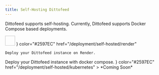 ```yaml
---
title: Self-Hosting Dittofeed
---
```


Dittofeed supports self-hosting. Currently, Dittofeed supports Docker Compose based deployments.

<CardGroup cols={2}>
  <Card
    title="Self-Host with Render"
    icon={
      <svg version="1.1" id="Layer_1" xmlns="http://www.w3.org/2000/svg" xmlnsXlink="http://www.w3.org/1999/xlink" x="0px" y="0px" width="32px" height="32px" viewBox="0 0 32 32">
        <image id="image0" width="32" height="32" x="0" y="0" href="data:image/png;base64,iVBORw0KGgoAAAANSUhEUgAAACAAAAAgCAMAAABEpIrGAAAABGdBTUEAALGPC/xhBQAAACBjSFJN
      AAB6JgAAgIQAAPoAAACA6AAAdTAAAOpgAAA6mAAAF3CculE8AAAAM1BMVEUAAABG47dG47dG47dG
      47dG47dG47dG47dG47dG47dG47dG47dG47dG47dG47dG47f////jtpBGAAAAD3RSTlMAQBBQz6+/
      cI/f7zCAYCDH0hMEAAAAAWJLR0QQlbINLAAAAAd0SU1FB+cJBgY4EZZMXIwAAAB3SURBVDjL3ZLJ
      DoAgDERb3KXS//9bC24ophG5GN9hEmBIXwIA3wIXwEgYCBFR1bwCKIEQYsc0zGqhZb3Q+YNecRiY
      R6voW7lP1814xCQLoxXIq2UXYsnbQsy7Ef+TRKLkrUD2HDyFtn90BKYORYUg6U7h8iSLmAGXIAxP
      A/C5YAAAACV0RVh0ZGF0ZTpjcmVhdGUAMjAyMy0wOS0wNlQwNjo1NjoxNyswMDowMG2XAkMAAAAl
      dEVYdGRhdGU6bW9kaWZ5ADIwMjMtMDktMDZUMDY6NTY6MTcrMDA6MDAcyrr/AAAAKHRFWHRkYXRl
      OnRpbWVzdGFtcAAyMDIzLTA5LTA2VDA2OjU2OjE3KzAwOjAwS9+bIAAAAABJRU5ErkJggg==" />
      </svg>
    }
    color="#2597EC"
    href="/deployment/self-hosted/render"

>
    Deploy your Dittofeed instance on Render.
  </Card>
  <Card
    title="Self-Host with Docker Compose"
    icon="docker"
    color="#2597EC"
    href="/deployment/self-hosted/docker-compose"
  >
    Deploy your Dittofeed instance with docker compose.
  </Card>
  <Card
    title="Self-Host with Kubernetes"
    icon={
      <svg
        xmlns="http://www.w3.org/2000/svg"
        viewBox="0 0 122.88 118.78"
        style={{
          enableBackground: "new 0 0 122.88 118.78",
        }}
        xmlSpace="preserve"
      >
        <path
          d="M112.13 26.42c-.7-2.25-2.39-4.08-4.5-5.2L64.78.7C63.65.14 62.39 0 61.26 0s-2.39 0-3.51.28L14.89 20.94c-2.11.98-3.65 2.81-4.22 5.2L.14 72.37c-.42 2.39.14 4.78 1.55 6.75l29.65 36.67c1.69 1.69 4.08 2.81 6.46 2.95h47.21c2.53.28 4.92-.84 6.46-2.95l29.65-36.67c1.41-1.97 1.97-4.36 1.69-6.75l-10.68-45.95z"
          style={{
            fill: "#326de6",
          }}
        />
        <path
          d="M105.59 69.45c-.14 0-.28 0-.28-.14s-.28-.14-.56-.14c-.56-.14-1.12-.14-1.69-.14-.28 0-.56 0-.84-.14h-.14a28.52 28.52 0 0 1-4.78-.84c-.42-.14-.84-.56-.98-.98.14 0 0 0 0 0l-1.12-.28c.56-4.08.28-8.29-.56-12.37-.98-4.08-2.67-8.01-4.92-11.52l.84-.84v-.14c0-.42.14-.98.42-1.26 1.26-1.12 2.53-1.97 3.93-2.81l.84-.42c.56-.28.98-.56 1.55-.84.14-.14.28-.14.42-.28s0-.14 0-.28c1.26-.98 1.55-2.67.56-3.93-.42-.56-1.26-.98-1.97-.98-.7 0-1.41.28-1.97.7l-.14.14c-.14.14-.28.28-.42.28-.42.42-.84.84-1.12 1.26-.14.28-.42.42-.56.56a18.52 18.52 0 0 1-3.51 3.09c-.28.14-.56.28-.84.28-.14 0-.42 0-.56-.14h-.14l-1.12.7c-1.12-1.12-2.39-2.25-3.51-3.37-5.2-4.08-11.66-6.6-18.27-7.31l-.14-1.12v.14c-.42-.28-.56-.7-.7-1.12 0-1.55 0-3.09.28-4.78v-.14c0-.28.14-.56.14-.84.14-.56.14-1.12.28-1.69v-.86c.14-1.41-.98-2.81-2.39-2.95-.84-.14-1.69.28-2.39.98-.56.56-.84 1.26-.84 1.97v.7c0 .56.14 1.12.28 1.69.14.28.14.56.14.84v.14c.28 1.55.28 3.09.28 4.78-.14.42-.28.84-.7 1.12v.28l-.14 1.12c-1.55.14-3.09.42-4.78.7-6.6 1.41-12.65 4.92-17.28 9.84l-.84-.56h-.14c-.14 0-.28.14-.56.14s-.56-.14-.84-.28c-1.26-.98-2.53-2.11-3.51-3.23-.14-.28-.42-.42-.56-.56-.42-.42-.7-.84-1.12-1.26-.14-.14-.28-.14-.42-.28l-.14-.14c-.56-.42-1.26-.7-1.97-.7-.84 0-1.55.28-1.97.98-.84 1.26-.56 2.95.56 3.93.14 0 .14.14.14.14s.28.28.42.28c.42.28.98.56 1.55.84l.84.42c1.41.84 2.81 1.69 3.93 2.81.28.28.56.84.42 1.26v-.14l.84.84c-.14.28-.28.42-.42.7-4.36 6.89-6.18 15.04-4.92 23.05l-1.12.28c0 .14-.14.14-.14.14-.14.42-.56.7-.98.98-1.55.42-3.09.7-4.78.84-.28 0-.56 0-.84.14-.56 0-1.12.14-1.69.14-.14 0-.28.14-.56.14-.14 0-.14 0-.28.14-1.55.28-2.53 1.69-2.25 3.23.28 1.26 1.55 2.11 2.81 1.97.28 0 .42 0 .7-.14.14 0 .14 0 .14-.14s.42 0 .56 0c.56-.14 1.12-.42 1.55-.56.28-.14.56-.28.84-.28h.14c1.55-.56 2.95-.98 4.64-1.26h.14c.42 0 .84.14 1.12.42.14 0 .14.14.14.14l1.26-.14c2.11 6.46 6.04 12.23 11.52 16.44 1.26.98 2.39 1.83 3.79 2.53l-.7.98c0 .14.14.14.14.14.28.42.28.98.14 1.41-.56 1.41-1.41 2.81-2.25 4.08v.14c-.14.28-.28.42-.56.7-.28.28-.56.84-.98 1.41-.14.14-.14.28-.28.42 0 0 0 .14-.14.14-.7 1.41-.14 3.09 1.12 3.79.28.14.7.28.98.28 1.12 0 2.11-.7 2.67-1.69 0 0 0-.14.14-.14 0-.14.14-.28.28-.42.14-.56.42-.98.56-1.55l.28-.84c.42-1.55 1.12-2.95 1.83-4.36.28-.42.7-.7 1.12-.84.14 0 .14 0 .14-.14l.56-1.12C53.17 95.3 57.25 96 61.46 96c2.53 0 5.06-.28 7.59-.98 1.55-.28 3.09-.84 4.5-1.26l.56.98c.14 0 .14 0 .14.14.42.14.84.42 1.12.84.7 1.41 1.41 2.81 1.83 4.36v.14l.28.84c.14.56.28 1.12.56 1.55.14.14.14.28.28.42 0 0 0 .14.14.14.56.98 1.55 1.69 2.67 1.69.42 0 .7-.14 1.12-.28.56-.28 1.12-.84 1.26-1.55.14-.7.14-1.41-.14-2.11 0-.14-.14-.14-.14-.14 0-.14-.14-.28-.28-.42-.28-.56-.56-.98-.98-1.41-.14-.28-.28-.42-.56-.7v-.28c-.98-1.26-1.69-2.67-2.25-4.08-.14-.42-.14-.98.14-1.41 0-.14.14-.14.14-.14l-.42-1.12c7.17-4.36 12.65-11.1 15.18-19.11l1.12.14c.14 0 .14-.14.14-.14.28-.28.7-.42 1.12-.42h.14c1.55.28 3.09.7 4.5 1.26h.14c.28.14.56.28.84.28.56.28.98.56 1.55.7.14 0 .28.14.56.14.14 0 .14 0 .28.14.28.14.42.14.7.14 1.26 0 2.39-.84 2.81-1.97a3.277 3.277 0 0 0-2.51-2.93zm-40.61-4.36-3.79 1.83-3.79-1.83-.98-4.08 2.67-3.37h4.22l2.67 3.37-1 4.08zm22.9-9.13c.7 2.95.84 5.9.56 8.85l-13.35-3.79c-1.26-.28-1.97-1.55-1.69-2.81.14-.42.28-.7.56-.98l10.54-9.56c1.55 2.53 2.68 5.34 3.38 8.29zm-7.59-13.49-11.52 8.15c-.98.56-2.39.42-3.09-.56-.28-.28-.42-.56-.42-.98l-.84-14.19c6.18.7 11.66 3.37 15.87 7.58zM54.86 35.3l2.81-.56-.7 14.05c0 1.26-1.12 2.25-2.39 2.25-.42 0-.7-.14-1.12-.28L41.8 42.47c3.64-3.51 8.14-6.04 13.06-7.17zM37.72 47.67l10.4 9.27c.98.84 1.12 2.25.28 3.23-.28.42-.56.56-1.12.7L33.65 64.8c-.43-5.89.97-11.93 4.07-17.13zm-2.39 23.75 13.91-2.39c1.12 0 2.25.7 2.39 1.83.14.42.14.98-.14 1.41L46.15 85.2c-4.92-3.24-8.86-8.16-10.82-13.78zm31.9 17.42c-1.97.42-3.93.7-6.04.7-2.95 0-6.04-.56-8.85-1.41l6.89-12.51c.7-.84 1.83-1.12 2.81-.56.42.28.7.56 1.12.98l6.75 12.23c-.86.15-1.7.29-2.68.57zm17.14-12.22a26.922 26.922 0 0 1-8.43 8.43l-5.48-13.21c-.28-1.12.28-2.25 1.26-2.67.42-.14.84-.28 1.26-.28l14.05 2.39c-.69 1.96-1.54 3.79-2.66 5.34z"
          style={{
            fill: "#fff",
          }}
        />
      </svg>
    }
    color="#2597EC"
    href="/deployment/self-hosted/kubernetes"
  >
    *Coming Soon*
  </Card>
</CardGroup>
